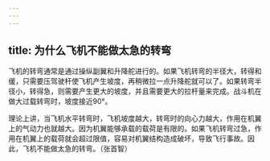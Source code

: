 ```yaml
---
---
---
```

title: 为什么飞机不能做太急的转弯
---




飞机的转弯通常是通过操纵副翼和升降舵进行的。如果飞机转弯的半径大，转得和缓，只需要压驾驶杆使飞机产生坡度，再稍微拉一点升降舵就可以了。如果转弯半径小，转得急，则需要产生更大的坡度，并且需要更大的拉杆量来完成。战斗机在做大过载转弯时，坡度接近90°。

理论上讲，当飞机水平转弯时，飞机坡度越大，转弯时的向心力越大，作用在机翼上的气动力也就越大。因为机翼能够承载的载荷是有限的。如果飞机转弯过急，作用在机翼上的载荷就会超过限值，容易对机翼结构造成破坏，导致飞行事故。因此，飞机不能做太急的转弯。（张首智）